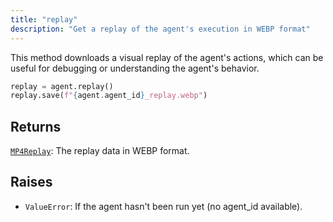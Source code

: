 ```yaml
---
title: "replay"
description: "Get a replay of the agent's execution in WEBP format"
---
```




This method downloads a visual replay of the agent's actions, which can be
useful for debugging or understanding the agent's behavior.

```python
replay = agent.replay()
replay.save(f"{agent.agent_id}_replay.webp")
```



## Returns

[`MP4Replay`](/sdk-reference/misc/mp4replay): The replay data in WEBP format.

## Raises

- `ValueError`: If the agent hasn't been run yet (no agent_id available).

